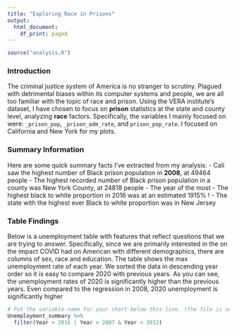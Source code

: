 ```yaml
---
title: "Exploring Race in Prisons"
output:
  html_document:
    df_print: paged
---
```


```r
source("analysis.R")
```

### Introduction {#Introduction}
The criminal justice system of America is no stranger to scrutiny. Plagued with detrimental biases within its computer systems and people, we are all too familiar with the topic of race and prison. Using the VERA institute's dataset, I have chosen to focus on **prison** statistics at the state and county level, analyzing **race** factors. Specifically, the variables I mainly focused on were: `_prison_pop`, `_prison_adm_rate`, and `prison_pop_rate`. I focused on California and New York for my plots. 

### Summary Information {#Summary-Information}
Here are some quick summary facts I've extracted from my analysis: 
- Cali saw the highest number of Black prison population in **2008**, at 49464 people
- The highest recorded number of Black prison population in a county was New York County, at 24818 people
- The year of the most 
- The highest black to white proportion in 2016 was at an estimated 1915% ! 
- The state with the highest ever Black to white proportion was in New Jersey 

### Table Findings {#Table-Findings}
Below is a unemployment table with features that reflect questions that we are trying to answer. Specifically, since we are primarily interested in the on the impact COVID had on American with different demographics, there are columns of sex, race and education. The table shows the max unemployment rate of each year. We sorted the data in descending year order so it is easy to compare 2020 with previous years. As you can see, the unemployment rates of 2020 is significantly higher than the previous years. Even compared to the regression in 2008, 2020 unemployment is significantly higher


```r
# Put the variable name for your chart below this line. (the file is sourced, so just having the variable will display the chart.)
Unemployment_summary %>%
  filter(Year > 2016 | Year > 2007 & Year < 2012)
```